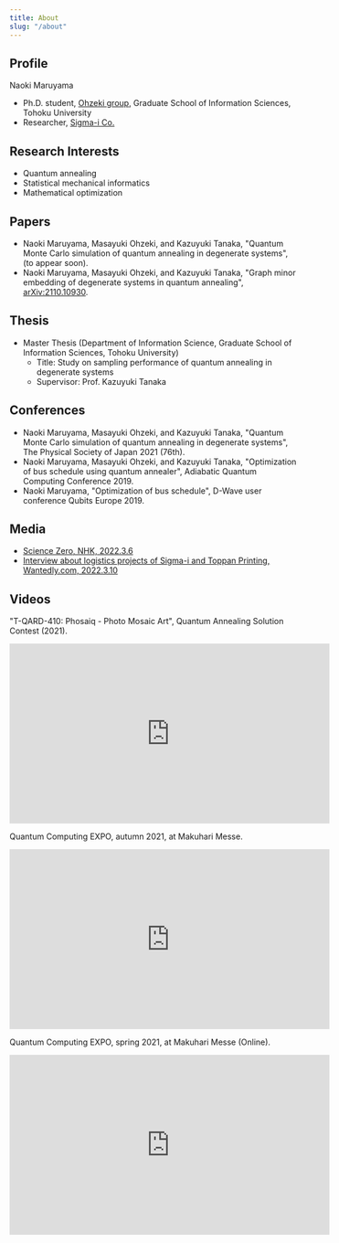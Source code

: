 ```yaml
---
title: About
slug: "/about"
---
```


## Profile

Naoki Maruyama

- Ph.D. student, [Ohzeki group](https://altema.is.tohoku.ac.jp/), Graduate School of Information Sciences, Tohoku University
- Researcher, [Sigma-i Co.](https://sigmailab.com/)

## Research Interests

- Quantum annealing
- Statistical mechanical informatics
- Mathematical optimization

## Papers

- Naoki Maruyama, Masayuki Ohzeki, and Kazuyuki Tanaka, "Quantum Monte Carlo simulation of quantum annealing in degenerate systems", (to appear soon).
- Naoki Maruyama, Masayuki Ohzeki, and Kazuyuki Tanaka, "Graph minor embedding of degenerate systems in quantum annealing", [arXiv:2110.10930](https://arxiv.org/abs/2110.10930).

## Thesis

- Master Thesis (Department of Information Science, Graduate School of Information Sciences, Tohoku University)
    - Title: Study on sampling performance of quantum annealing in degenerate systems
    - Supervisor: Prof. Kazuyuki Tanaka

## Conferences

- Naoki Maruyama, Masayuki Ohzeki, and Kazuyuki Tanaka, "Quantum Monte Carlo simulation of quantum annealing in degenerate systems", The Physical Society of Japan 2021 (76th).
- Naoki Maruyama, Masayuki Ohzeki, and Kazuyuki Tanaka, "Optimization of bus schedule using quantum annealer", Adiabatic Quantum Computing Conference 2019.
- Naoki Maruyama, "Optimization of bus schedule", D-Wave user conference Qubits Europe 2019.

## Media

- [Science Zero, NHK, 2022.3.6](https://www.nhk.jp/p/zero/ts/XK5VKV7V98/episode/te/Q2PLNJQM7V/)
- [Interview about logistics projects of Sigma-i and Toppan Printing, Wantedly.com, 2022.3.10](https://www.wantedly.com/companies/company_588716/post_articles/386048)

## Videos

"T-QARD-410: Phosaiq - Photo Mosaic Art", Quantum Annealing Solution Contest (2021).
<iframe width="560" height="315" src="https://www.youtube.com/embed/ujrWT40mFQs" title="YouTube video player" frameborder="0" allow="accelerometer; autoplay; clipboard-write; encrypted-media; gyroscope; picture-in-picture" allowfullscreen></iframe>

Quantum Computing EXPO, autumn 2021, at Makuhari Messe.
<iframe width="560" height="315" src="https://www.youtube.com/embed/UeKHylymzSs?start=840" title="YouTube video player" frameborder="0" allow="accelerometer; autoplay; clipboard-write; encrypted-media; gyroscope; picture-in-picture" allowfullscreen></iframe>

Quantum Computing EXPO, spring 2021, at Makuhari Messe (Online).
<iframe width="560" height="315" src="https://www.youtube.com/embed/sTJ8X4ykUqA?start=1274" title="YouTube video player" frameborder="0" allow="accelerometer; autoplay; clipboard-write; encrypted-media; gyroscope; picture-in-picture" allowfullscreen></iframe>
